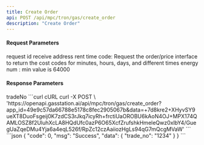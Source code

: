 ```yaml
---
title: Create Order
api: POST /api/mpc/tron/gas/create_order
description: "Create Order"
---
```


#### Request Parameters
<ParamField query="request_id" type="string" required>
    request id
</ParamField>
<ParamField query="receive_address" type="string" required>
    receive address
</ParamField>
<ParamField query="service_charge_type" type="string" required>
    rent time code: Request the order/price interface to return the cost codes for minutes, hours, days, and different times
</ParamField>
<ParamField query="energy_num" type="integer" required>
    energy num : min value is 64000
</ParamField>

#### Response Parameters
<Expandable title="object">
    <ResponseField name="tradeNo" type="string">tradeNo</ResponseField>
</Expandable>



<RequestExample>
    ```curl cURL
    curl -X POST \
    'https://openapi.gasstation.ai/api/mpc/tron/gas/create_order?app_id=49e9c57da66788e5178c8fec2905067b&data=+7d8kre2+XHyvSY9ueXT8DuoFsgeij0K7zdCS3rJkq7icyRh+frctiUaOROBU6kAoN4OJ+MPX174QAMLOSZ8f2UluhXcLA8HQdUfc0azP6O65XcfZrufshkHmeleQwz0xlbY4/GuegUaZqeDMu4Yja6a4eqL526f/RpZc12czAaiiozHgLs94qG7mQcgMVaW'
    ```
</RequestExample>



<ResponseExample>
    ```json
    {
    "code": 0,
    "msg": "Success",
    "data": {
        "trade_no": "1234"
    }
}
    ```
</ResponseExample>